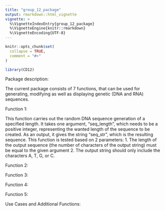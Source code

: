 ```yaml
---
title: "group_12_package"
output: rmarkdown::html_vignette
vignette: >
  %\VignetteIndexEntry{group_12_package}
  %\VignetteEngine{knitr::rmarkdown}
  %\VignetteEncoding{UTF-8}
---
```


```r
knitr::opts_chunk$set(
  collapse = TRUE,
  comment = "#>"
)
```

```r
library(CD12)
```

Package description:

The current package consists of 7 functions, that can be used for generating, modifying as well as displaying genetic (DNA and RNA) sequences.

Function 1:

This function carries out the random DNA sequence generation of a specified length.
It takes one argument, "seq_length", which needs to be a positive integer, representing the wanted length of the sequence to be created. 
As an output, it gives the string "seq_str", which is the resulting sequence. 
This function is tested based on 2 parameters:
1. The length of the output sequence (the number of characters of the output string) must be equal to the given argument
2. The output string should only include the characters A, T, G, or C.


Function 2:

Function 3:

Function 4:

Function 5:






Use Cases and Additional Functions:





